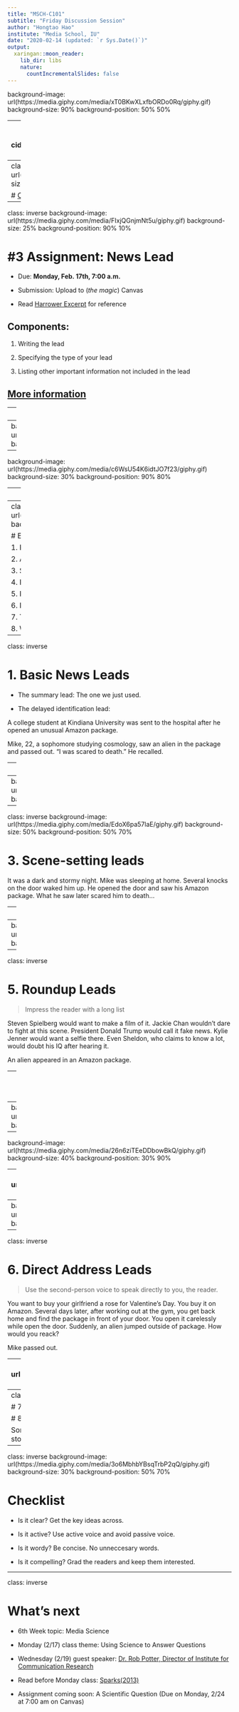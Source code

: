 ```yaml
---
title: "MSCH-C101"
subtitle: "Friday Discussion Session"
author: "Hongtao Hao"
institute: "Media School, IU"
date: "2020-02-14 (updated: `r Sys.Date()`)"
output:
  xaringan::moon_reader:
    lib_dir: libs
    nature:
      countIncrementalSlides: false
---
```

background-image: url(https://media.giphy.com/media/xT0BKwXLxfbORDo0Rq/giphy.gif)
background-size: 90%
background-position: 50% 50%

---
class: inverse
background-image: url(https://media1.giphy.com/media/Sr3Tm4BnEJlyupGbSd/giphy.gif?cid=790b76115e6d803f11c5f13517c9178d1fcf45537ad472e1&rid=giphy.gif)
background-size: 20%
background-position: 90% 20%

# Today's Schedule

- 5th Week Class Review and Quiz Info

- 3rd assignment: News Lead

- Eight Types of News Leads

- What's Next

---
class: inverse
background-image: url(https://media.giphy.com/media/l4FGKZalba09znIoE/giphy.gif)
background-size: 30%
background-position: 90% 20%

# [Class review](/review/5th-week/)

---
class: inverse
background-image: url(https://media.giphy.com/media/FIxjQGnjmNt5u/giphy.gif)
background-size: 25%
background-position: 90% 10%

# #3 Assignment: News Lead

- Due: **Monday, Feb. 17th, 7:00 a.m.**

- Submission: Upload to (*the magic*) Canvas

- Read [Harrower Excerpt](/files/5-week/harrower_excerpt.pdf/) for reference

## Components:
1. Writing the lead

2. Specifying the type of your lead

3. Listing other important information not included in the lead

## [**More information**](/assignments/news-lead/)

---
class: inverse

# What should a news lead include:

The night before Valentine's Day, Mike openned an Amazon package: a Valentine's Day gift for Emma, her girlfriend. That was when an alien jumped outside. 

--
background-image: url(https://media.giphy.com/media/5Y2bU7FqLOuzK/giphy.gif)
background-size: 30%
background-position: 20% 80%

--
background-image: url(https://media.giphy.com/media/c6WsU54K6idtJO7f23/giphy.gif)
background-size: 30%
background-position: 90% 80%

--
- Who?

- What?

- When?

- Where?

- Why?


---
class: inverse
background-image: url(https://media.giphy.com/media/AxthGQ0WOyyI0/giphy.gif)
background-size: 35%
background-position: 90% 10%

# Eight types of news leads

1. Basic news leads

2. Anecodotal / narrative leads

3. Scene-setting leads

4. Blind leads

5. Roundup leads

6. Direct address leads

7. The startling statement

8. Wordplay leads


---
class: inverse

# 1. Basic News Leads

- The summary lead: The one we just used.

- The delayed identification lead:

A college student at Kindiana University was sent to the hospital after he opened an unusual Amazon package. 

Mike, 22, a sophomore studying cosmology, saw an alien in the package and passed out. "I was scared to death." He recalled. 

---
class: inverse

# 2. Anecdotal / Narrative Leads
> Some stories unfold slowly, as the writer eases into the topic with an engaging or meaningful anecdote. 

Back in 2099, Mike was a sophomore studying cosmology at Kindiana University. He started a relationship with Emma, a Physics major, two years ago. A week before Valentine's Day, he bought a rose as a gift for Emma from Amazon. When he was making the payment, Amazon asked whether he wanted a surprise in the package.

"I like surprises and I thought 'Why not have the surprise from Amazon. Maybe they'll put 1 million dollar check in there'"

Six days later, when he returned from the gym, he saw the package in front of his door. He opened it and got shocked...

--
background-image: url(https://media.giphy.com/media/Ki9ZNTNS7aC9q/giphy.gif)
background-size: 25%
background-position: 90% 90%


---
class: inverse
background-image: url(https://media.giphy.com/media/EdoX6pa57laE/giphy.gif)
background-size: 50%
background-position: 50% 70%

# 3. Scene-setting leads

It was a dark and stormy night. Mike was sleeping at home. Several knocks on the door waked him up. He opened the door and saw his Amazon package. What he saw later scared him to death...

---
class: inverse

# 4. Blind Leads

> More extreme versions of the delayed identification leads. You tease readers by withholding a key piece of information, then spring it on them in a subsequent paragraph.

Mike never thought he would appear in the news. He was just a normal college student like everyone else. Everything changed when he opened the Amazon package two days ago. 

There was an alien in it. When he clicked "Yes. I allow a surprise in my package" on Amazon, he didn't expect an alien. But there the alien was, first knocked Mike unconscious and then knocked him back into consciousness. Then the alien flew out of the window.

--
background-image: url(https://media.giphy.com/media/Eq49yQGJL835K/giphy.gif)
background-size: 25%
background-position: 50% 90%

---
class: inverse

# 5. Roundup Leads

>Impress the reader with a long list

Steven Spielberg would want to make a film of it. Jackie Chan wouldn't dare to fight at this scene. President Donald Trump would call it fake news. Kylie Jenner would want a selfie there. Even Sheldon, who claims to know a lot, would doubt his IQ after hearing it. 

An alien appeared in an Amazon package. 

--
background-image: url(https://media.giphy.com/media/Q0kedzrw2oUTK/giphy.gif)
background-size: 30%
background-position: 10% 90%

--
background-image: url(https://media.giphy.com/media/26gQcgbNyWOXhY2aY/giphy.gif)
background-size: 30%
background-position: 20% 90%

--
background-image: url(https://media.giphy.com/media/26n6ziTEeDDbowBkQ/giphy.gif)
background-size: 40%
background-position: 30% 90%

--
background-image: url(https://media.giphy.com/media/J1rLvH8YizWFy/giphy.gif)
background-size: 40%
background-position: 40% 90%

--
background-image: url(https://media.giphy.com/media/E7TaZb8vDYTNm/giphy.gif)
background-size: 30%
background-position: 50% 90%

---
class: inverse

# 6. Direct Address Leads

> Use the second-person voice to speak directly to you, the reader.

You want to buy your girlfriend a rose for Valentine's Day. You buy it on Amazon. Several days later, after working out at the gym, you get back home and find the package in front of your door. You open it carelessly while open the door. Suddenly, an alien jumped outside of package. How would you reack?

Mike passed out. 

--
background-image: url(https://media.giphy.com/media/pywhOhZGxLpDi/giphy.gif)
background-size: 30%
background-position: 50% 70%

---
class: inverse

# 7. The Startling Statement / Zinger

# 8. Wordplay Leads

Sorry, I tried but failed to make leads of these two types for the story. Please read the two examples in the Excerpt. 

---
class: inverse
background-image: url(https://media.giphy.com/media/3o6MbhbYBsqTrbP2qQ/giphy.gif)
background-size: 30%
background-position: 50% 70%

# Checklist

- Is it clear? Get the key ideas across. 

- Is it active? Use active voice and avoid passive voice.

- Is it wordy? Be concise. No unneccesary words. 

- Is it compelling? Grad the readers and keep them interested. 

---
class: inverse

# What's next

- 6th Week topic: Media Science

- Monday (2/17) class theme: Using Science to Answer Questions

- Wednesday (2/19) guest speaker: [Dr. Rob Potter, Director of Institute for Communication Research ](https://mediaschool.indiana.edu/people/profile.html?p=rfpotter)

- Read before Monday class: [Sparks(2013)](/files/6-week/sparks_2013.pdf/)

- Assignment coming soon: A Scientific Question (Due on Monday, 2/24 at 7:00 am on Canvas)
  
 
  
  




